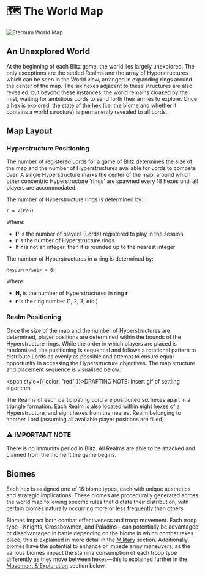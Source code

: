 # 🗺️ The World Map

<img src="/images/covers/05.png" alt="Eternum World Map" className="w-full rounded-lg my-6" />

## An Unexplored World

At the beginning of each Blitz game, the world lies largely unexplored. The only
exceptions are the settled Realms and the array of Hyperstructures which can be seen in the World view, arranged in expanding rings around the center of the map. 
The six hexes adjacent to these structures are also revealed, but beyond these instances, the world remains cloaked by the
mist, waiting for ambitious Lords to send forth their armies to explore. Once a hex is explored, the state of the hex
(i.e. the biome and whether it contains a world structure) is permanently revealed to all Lords.

## Map Layout

### Hyperstructure Positioning

The number of registered Lords for a game of Blitz determines the size of the map and the number of Hyperstructures available for Lords to compete over. 
A single Hyperstructure marks the center of the map, around which other concentric Hyperstructure 'rings' are spawned every 18 hexes until all players are accommodated.

The number of Hyperstructure rings is determined by:

```
r = √(P/6)
```

Where:
- **P** is the number of players (Lords) registered to play in the session
- **r** is the number of Hyperstructure rings
- If **r** is not an integer, then it is rounded up to the nearest integer

The number of Hyperstructures in a ring is determined by:

```
H<sub>r</sub> = 6r
```

Where:
- **H<sub>r</sub>** is the number of Hyperstructures in ring **r**
- **r** is the ring number (1, 2, 3, etc.)

### Realm Positioning

Once the size of the map and the number of Hyperstructures are determined, player positions are determined within the bounds of the Hyperstructure rings. While the order in which players are placed is randomised, the positioning is sequential and follows
a rotational pattern to distribute Lords as evenly as possible and attempt to ensure equal opportunity in accessing the Hyperstructure objectives. The map structure and placement sequence is visualised below:

<span style={{ color: "red" }}>DRAFTING NOTE: Insert gif of settling algorithm.</span>

The Realms of each participating Lord are positioned six hexes apart in a triangle formation. Each Realm is also located within eight hexes of a Hyperstructure, and eight hexes from the nearest Realm belonging to another Lord (assuming all available player positions are filled).

<div style={importantNote.container}>
  <h3 style={importantNote.title}>⚠️ IMPORTANT NOTE</h3>
  <p style={importantNote.content}>
    There is no immunity period in Blitz. All Realms are able to be attacked and claimed
    from the moment the game begins.
  </p>
</div>







## Biomes

Each hex is assigned one of 16 biome types, each with unique aesthetics and strategic implications. These biomes are
procedurally generated across the world map following specific rules that dictate their distribution, with certain biomes naturally occurring more or less frequently than others.

Biomes impact both combat effectiveness and troop movement. Each troop type—Knights, Crossbowmen, and Paladins—can
potentially be advantaged or disadvantaged in battle depending on the biome in which combat takes place; this is
explained in more detail in the [Military](/blitz/military/stamina-and-biomes) section. Additionally, biomes have
the potential to enhance or impede army maneuvers, as the various biomes impact the stamina consumption of each troop
type differently as they move between hexes—this is explained further in the
[Movement & Exploration](/mechanics/worldmap-movement/movement) section below.






